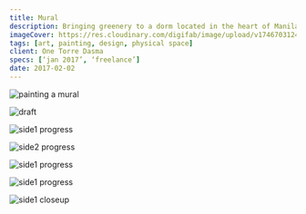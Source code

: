 ```yaml
---
title: Mural
description: Bringing greenery to a dorm located in the heart of Manila
imageCover: https://res.cloudinary.com/digifab/image/upload/v1746703124/portfolio/experiments/mural/2023-04-16-04.41.10.525_bq1mg0.jpg
tags: [art, painting, design, physical space]
client: One Torre Dasma
specs: [‘jan 2017’, ‘freelance’]
date: 2017-02-02
---
```


![painting a mural](https://res.cloudinary.com/digifab/image/upload/v1746703124/portfolio/experiments/mural/2023-04-16-04.41.10.525_bq1mg0.jpg)

![draft](https://res.cloudinary.com/digifab/image/upload/v1746798044/portfolio/experiments/mural/20180717_125459_e3ln6l.jpg)

![side1 progress](https://res.cloudinary.com/digifab/image/upload/v1746797999/portfolio/experiments/mural/20180803_121522_jvovrz.jpg)

![side2 progress](https://res.cloudinary.com/digifab/image/upload/v1746797998/portfolio/experiments/mural/20180803_121514_fdbpsf.jpg)

![side1 progress](https://res.cloudinary.com/digifab/image/upload/v1746797997/portfolio/experiments/mural/20180726_160743_oebqsh.jpg)

![side1 progress](https://res.cloudinary.com/digifab/image/upload/v1746797991/portfolio/experiments/mural/20180727_122331_enx2hj.jpg)

![side1 closeup](https://res.cloudinary.com/digifab/image/upload/v1746797988/portfolio/experiments/mural/IMG_20180807_174019_514_thg1a1.jpg)
